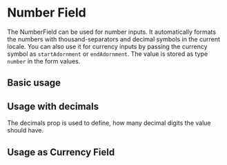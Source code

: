 

<Meta of={NumberFieldStories} />

# Number Field

The NumberField can be used for number inputs. It automatically formats the numbers with thousand-separators and decimal symbols in the current locale. You can also use it for currency inputs by passing the currency symbol as `startAdornment` or `endAdornment`. The value is stored as type `number` in the form values.

## Basic usage

<Canvas of={NumberFieldStories.Basic} />

## Usage with decimals

The decimals prop is used to define, how many decimal digits the value should have.

<Canvas of={NumberFieldStories.WithDecimals} />

## Usage as Currency Field

<Canvas of={NumberFieldStories.Currency} />

